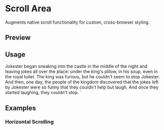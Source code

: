 

<Meta of={ScrollAreaStories} />

<RadixPrimitiveDocsButton name='scroll-area' />

# Scroll Area

Augments native scroll functionality for custom, cross-browser styling.

## Preview

<Canvas of={ScrollAreaStories.Default} />

## Usage


  Jokester began sneaking into the castle in the middle of the night and leaving
  jokes all over the place: under the king's pillow, in his soup, even in the
  royal toilet. The king was furious, but he couldn't seem to stop Jokester. And
  then, one day, the people of the kingdom discovered that the jokes left by
  Jokester were so funny that they couldn't help but laugh. And once they
  started laughing, they couldn't stop.
</ScrollArea>`

<Source code={importCode} language='ts' dark />
<Source code={usageCode} language='tsx' dark />

## Examples

### Horizontal Scrolling

<Canvas of={ScrollAreaStories.HorizontalScrolling} />
